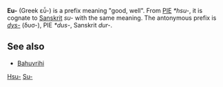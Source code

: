 '''Eu-''' (Greek εὖ-) is a prefix meaning "good, well". From [[PIE]] ''*hsu-'', it is cognate to [[Sanskrit]] ''su-'' with the same meaning. The antonymous prefix is ''[[dys-]]'' (δυσ-),  PIE ''*dus-'', Sanskrit ''dur-''.

==See also==
*[[Bahuvrihi]]

{{wiktionary|eu-}}
{{wiktionary|εὖ}}

[[Category:Proto-Indo-European|Hsu-]]
[[Category:Sanskrit|Su-]]